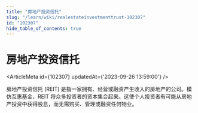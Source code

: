 ```yaml
---
title: "房地产投资信托"
slug: "/learn/wiki/realestateinvestmenttrust-102307"
id: "102307"
hide_table_of_contents: true
---
```



# 房地产投资信托

<ArticleMeta id={102307} updatedAt={'2023-09-26 13:59:00'} />
<div className='border-solid border-b border-t-0 my-4 border-[var(--ifm-color-gray-300)]' />

房地产投资信托 (REIT) 是指一家拥有、经营或融资产生收入的房地产的公司。模仿互惠基金，REIT 将众多投资者的资本集合起来。这使个人投资者有可能从房地产投资中获得股息，而无需购买、管理或融资任何物业。
